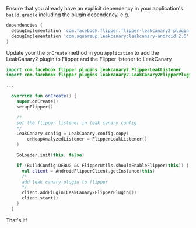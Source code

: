 Ensure that you already have an explicit dependency in your application's
`build.gradle` including the plugin dependency, e.g.

```groovy
dependencies {
  debugImplementation 'com.facebook.flipper:flipper-leakcanary2-plugin:0.101.0'
  debugImplementation 'com.squareup.leakcanary:leakcanary-android:2.6'
}
```

Update your the `onCreate` method in you `Application` to add the LeakCanary2 plugin to Flipper and the Flipper listener to LeakCanary

```kt
import com.facebook.flipper.plugins.leakcanary2.FlipperLeakListener
import com.facebook.flipper.plugins.leakcanary2.LeakCanary2FlipperPlugin

...

  override fun onCreate() {
    super.onCreate()
    setupFlipper()

    /*
    set the flipper listener in leak canary config
    */
    LeakCanary.config = LeakCanary.config.copy(
        onHeapAnalyzedListener = FlipperLeakListener()
    )

    SoLoader.init(this, false)

    if (BuildConfig.DEBUG && FlipperUtils.shouldEnableFlipper(this)) {
      val client = AndroidFlipperClient.getInstance(this)
      /*
      add leak canary plugin to flipper
      */
      client.addPlugin(LeakCanary2FlipperPlugin())
      client.start()
    }
  }
```

That's it!
